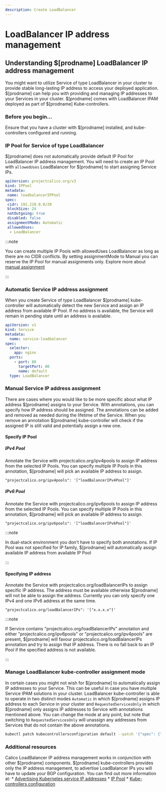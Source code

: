 ```yaml
---
description: Create LoadBalancer
---
```



# LoadBalancer IP address management

## Understanding $[prodname] LoadBalancer IP address management

You might want to utilize Service of type LoadBalancer in your cluster to provide stable long-lasting IP address to access your deployed application.
$[prodname] can help you with providing and managing IP addresses to your Services in your cluster. $[prodname] comes with LoadBalancer IPAM deployed as part of $[prodname] Kube-controllers.

### Before you begin...

Ensure that you have a cluster with $[prodname] installed, and kube-controllers configured and running.

### IP Pool for Service of type LoadBalancer

$[prodname] does not automatically provide default IP Pool for LoadBalancer IP address management. You will need to create an IP Pool with `allowedUses` LoadBalancer for $[prodname] to start assigning Service IPs.

```yaml
apiVersion: projectcalico.org/v3
kind: IPPool
metadata:
 name: loadbalancerIPPool
spec:
 cidr: 192.210.0.0/20
 blockSize: 24
 natOutgoing: true
 disabled: false
 assignmentMode: Automatic
 allowedUses:
  - LoadBalancer
```

:::note

You can create multiple IP Pools with allowedUses LoadBalancer as long as there are no CIDR conflicts. By setting assignmentMode to Manual you can reserve the IP Pool for manual assignments only. Explore more about [manual assignment](#manual-service-ip-address-assignment)

:::

### Automatic Service IP address assignment

When you create Service of type LoadBalancer $[prodname] kube-controller will automatically detect the new Service and assign an IP address from available IP Pool. If no address is available, the Service will remain in pending state until an address is available.

```yaml
apiVersion: v1
kind: Service
metadata:
  name: service-loadbalancer
spec:
  selector:
    app: nginx
  ports:
    - port: 80
      targetPort: 80
      name: default
  type: LoadBalancer
```

### Manual Service IP address assignment

There are cases where you would like to be more specific about what IP address $[prodname] assigns to your Service. With annotations, you can specify how IP address should be assigned. The annotations can be added and removed as needed during the lifetime of the Service. When you remove an annotation $[prodname] kube-controller will check if the assigned IP is still valid and potentially assign a new one.

#### Specify IP Pool

##### IPv4 Pool

Annotate the Service with projectcalico.org/ipv4pools to assign IP address from the selected IP Pools. You can specify multiple IP Pools in this annotation, $[prodname] will pick an available IP address to assign.

```
"projectcalico.org/ipv4pools": '["loadBalancerIPv4Pool"]'
```

##### IPv6 Pool

Annotate the Service with projectcalico.org/ipv6pools to assign IP address from the selected IP Pools. You can specify multiple IP Pools in this annotation, $[prodname] will pick an available IP address to assign.

```
"projectcalico.org/ipv6pools": '["loadBalancerIPv6Pool"]'
```

:::note

In dual-stack environment you don't have to specify both annotations. If IP Pool was not specified for IP family, $[prodname] will automatically assign available IP address from available IP Pool

:::

#### Specifying IP address

Annotate the Service with projectcalico.org/loadBalancerIPs to assign specific IP address. The address must be available otherwise $[prodname] will not be able to assign the address. Currently you can only specify one IPv4 and one IPv6 address at the same time.

```
"projectcalico.org/loadBalancerIPs": '["x.x.x.x"]'
```

:::note

If Service contains "projectcalico.org/loadBalancerIPs" annotation and either "projectcalico.org/ipv6pools" or "projectcalico.org/ipv4pools" are present, $[prodname] will favour projectcalico.org/loadBalancerIPs annotation and try to assign that IP address. There is no fall back to an IP Pool if the specified address is not available.

:::

### Manage LoadBalancer kube-controller assignment mode

In certain cases you might not wish for $[prodname] to automatically assign IP addresses to your Service. This can be useful in case you have multiple Service IPAM solutions in your cluster.
LoadBalancer kube-controller is able to operate in two distinct modes ```Automatic``` in which $[prodname] assigns IP address to each Service in your cluster and ```RequestedServicesOnly``` in which $[prodname] only assigns IP addresses to Service with annotations mentioned above.
You can change the mode at any point, but note that switching to ```RequestedServicesOnly``` will unassign any addresses from Services that do not contain the above annotations.

```bash
kubectl patch kubecontrollersconfiguration default --patch '{"spec": {"controllers":{"loadBalancer":{"AssignIPs": "RequestedServicesOnly"}}}}'
```

### Additional resources

Calico LoadBalancer IP address management works in conjunction with other $[prodname] components. $[prodname] kube-controllers provides only the IP address management, to advertise LoadBalancer IPs you will have to update your BGP configuration. You can find out more information at:
	* [Advertising Kubernetes service IP addresses](../../networking/configuring/advertise-service-ips.mdx#advertise-service-load-balancer-ip-addresses)
	* [IP Pool](../../reference/resources/ippool.mdx)
	* [Kube-controllers configuration](../../reference/resources/kubecontrollersconfig.mdx#loadbalancercontroller)
